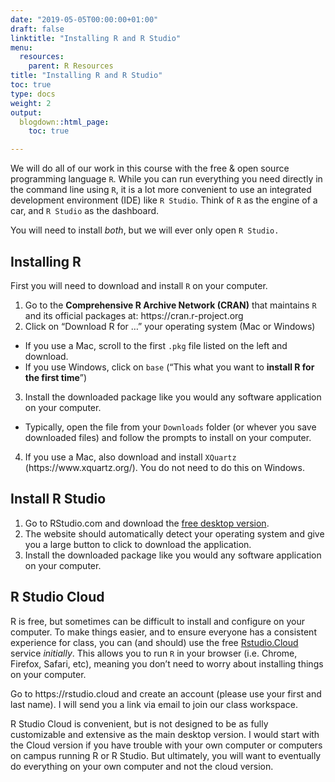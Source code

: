 ```yaml
---
date: "2019-05-05T00:00:00+01:00"
draft: false
linktitle: "Installing R and R Studio"
menu:
  resources:
    parent: R Resources
title: "Installing R and R Studio"
toc: true
type: docs
weight: 2
output:
  blogdown::html_page:
    toc: true

---
```


We will do all of our work in this course with the free & open source programming language `R`. While you can run everything you need directly in the command line using `R`, it is a lot more convenient to use an integrated development environment (IDE) like `R Studio`. Think of `R` as the engine of a car, and `R Studio` as the dashboard. 

You will need to install *both*, but we will ever only open `R Studio.`

## Installing R

First you will need to download and install `R` on your computer.

1. Go to the **Comprehensive R Archive Network (CRAN)** that maintains `R` and its official packages at: https://cran.r-project.org
2. Click on "Download R for ..." your operating system (Mac or Windows)
  - If you use a Mac, scroll to the first `.pkg` file listed on the left and download.
  - If you use Windows, click on `base` ("This what you want to **install R for the first time**")
3. Install the downloaded package like you would any software application on your computer.
  - Typically, open the file from your `Downloads` folder (or whever you save downloaded files) and follow the prompts to install on your computer.
4. If you use a Mac, also download and install `XQuartz` (https://www.xquartz.org/). You do not need to do this on Windows.

## Install R Studio

1. Go to RStudio.com and download the [free desktop version](https://www.rstudio.com/products/rstudio/download/#download).
2. The website should automatically detect your operating system and give you a large button to click to download the application.
3. Install the downloaded package like you would any software application on your computer.

## R Studio Cloud

R is free, but sometimes can be difficult to install and configure on your computer. To make things easier, and to ensure everyone has a consistent experience for class, you can (and should) use the free [Rstudio.Cloud](https://rstudio.cloud) service *initially*. This allows you to run `R` in your browser (i.e. Chrome, Firefox, Safari, etc), meaning you don't need to worry about installing things on your computer.

Go to https://rstudio.cloud and create an account (please use your first and last name). I will send you a link via email to join our class workspace.

R Studio Cloud is convenient, but is not designed to be as fully customizable and extensive as the main desktop version. I would start with the Cloud version if you have trouble with your own computer or computers on campus running R or R Studio. But ultimately, you will want to eventually do everything on your own computer and not the cloud version.